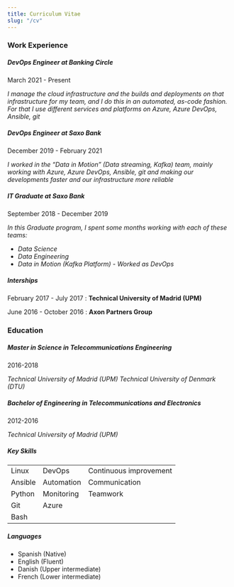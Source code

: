 ```yaml
---
title: Curriculum Vitae
slug: "/cv"
---
```


### Work Experience

##### DevOps Engineer at Banking Circle

March 2021 - Present

*I manage the cloud infrastructure and the builds and deployments on that infrastructure for my team, and I do this in an automated, as-code fashion. 
For that I use different services and platforms on Azure, Azure DevOps, Ansible, git*

##### DevOps Engineer at Saxo Bank

December 2019 - February 2021

*I worked in the “Data in Motion” (Data streaming, Kafka) team, mainly working with Azure, Azure DevOps, 
Ansible, git and making our developments faster and our infrastructure more reliable*

##### IT Graduate at Saxo Bank

September 2018 - December 2019

*In this Graduate program, I spent some months working with each of these teams:*
- *Data Science*
- *Data Engineering*
- *Data in Motion (Kafka Platform) - Worked as DevOps*

##### Interships

February 2017 - July 2017
:   **Technical University of Madrid (UPM)**

June 2016 - October 2016
:   **Axon Partners Group**


### Education

##### Master in Science in Telecommunications Engineering

2016-2018

*Technical University of Madrid (UPM)*
*Technical University of Denmark (DTU)*

##### Bachelor of Engineering in Telecommunications and Electronics

2012-2016

*Technical University of Madrid (UPM)*

##### Key Skills

||||
|-|-|-|
| Linux         | DevOps                    | Continuous improvement    |
| Ansible       | Automation                | Communication             |
| Python        | Monitoring                | Teamwork                  |
| Git           | Azure                     |                           |
| Bash |||

##### Languages

* Spanish (Native)
* English (Fluent)
* Danish (Upper intermediate)
* French (Lower intermediate)
